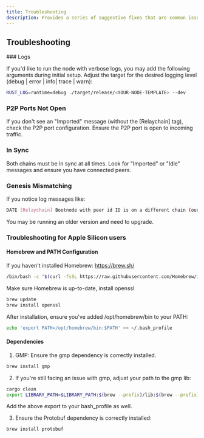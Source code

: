 ```yaml
---
title: Troubleshooting
description: Provides a series of suggestive fixes that are common issues when starting a Tangle node.
---
```



## Troubleshooting

<Callout>
### Logs

If you'd like to run the node with verbose logs, you may add the following arguments during initial setup. Adjust the target for the desired logging level (debug | error | info| trace | warn):

```bash
RUST_LOG=runtime=debug ./target/release/<YOUR-NODE-TEMPLATE> --dev
```

</Callout>

### P2P Ports Not Open

If you don't see an "Imported" message (without the [Relaychain] tag), check the P2P port configuration. Ensure the P2P port is open to incoming traffic.

### In Sync

Both chains must be in sync at all times. Look for "Imported" or "Idle" messages and ensure you have connected peers.

### Genesis Mismatching

If you notice log messages like:

```bash
DATE [Relaychain] Bootnode with peer id ID is on a different chain (our genesis: 0x3f5... theirs: 0x45j...)
```

You may be running an older version and need to upgrade.

### Troubleshooting for Apple Silicon users

#### Homebrew and PATH Configuration

If you haven't installed Homebrew: https://brew.sh/

```bash
/bin/bash -c "$(curl -fsSL https://raw.githubusercontent.com/Homebrew/install/master/install.sh)"
```

Make sure Homebrew is up-to-date, install openssl

```bash
brew update
brew install openssl
```

After installation, ensure you've added /opt/homebrew/bin to your PATH:

```bash
echo 'export PATH=/opt/homebrew/bin:$PATH' >> ~/.bash_profile
```

#### Dependencies

1. GMP: Ensure the gmp dependency is correctly installed.

```bash
brew install gmp
```

2. If you're still facing an issue with gmp, adjust your path to the gmp lib:

```bash
cargo clean
export LIBRARY_PATH=$LIBRARY_PATH:$(brew --prefix)/lib:$(brew --prefix)/opt/gmp/lib
```

Add the above export to your bash_profile as well.

3. Ensure the Protobuf dependency is correctly installed:

```bash
brew install protobuf
```
